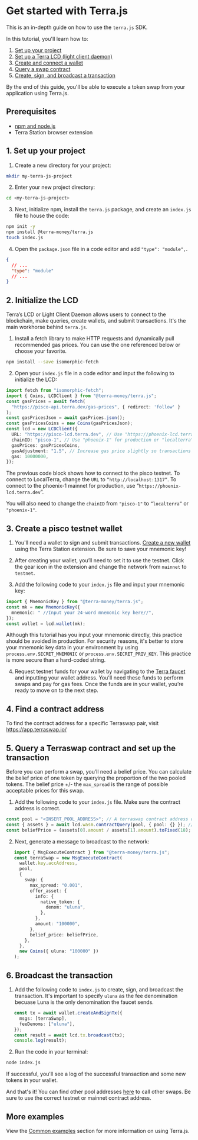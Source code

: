 
# Get started with Terra.js

This is an in-depth guide on how to use the `terra.js` SDK.

In this tutorial, you'll learn how to:

1. [Set up your project](#1-set-up-your-project)
2. [Set up a Terra LCD (light client daemon)](#2-initialize-the-lcd)
3. [Create and connect a wallet](#3-create-a-pisco-testnet-wallet)
4. [Query a swap contract](#5-query-a-terraswap-contract-and-set-up-the-transaction)
5. [Create, sign, and broadcast a transaction](#6-broadcast-the-transaction)

By the end of this guide, you'll be able to execute a token swap from your application using Terra.js.

## Prerequisites

- [npm and node.js](https://docs.npmjs.com/downloading-and-installing-node-js-and-npm)
- Terra Station browser extension

## 1. Set up your project

1. Create a new directory for your project:

```sh
mkdir my-terra-js-project

```

2. Enter your new project directory:

```sh
cd <my-terra-js-project>
```

3. Next, initialize npm, install the `terra.js` package, and create an `index.js` file to house the code:

```sh
npm init -y
npm install @terra-money/terra.js
touch index.js
```

4. Open the `package.json` file in a code editor and add `"type": "module",`.

```json
{
  // ...
  "type": "module"
  // ...
}
```

## 2. Initialize the LCD

Terra’s LCD or Light Client Daemon allows users to connect to the blockchain, make queries, create wallets, and submit transactions. It's the main workhorse behind `terra.js`.

1. Install a fetch library to make HTTP requests and dynamically pull recommended gas prices. You can use the one referenced below or choose your favorite.

```sh
npm install --save isomorphic-fetch
```

2. Open your `index.js` file in a code editor and input the following to initialize the LCD:

```ts
import fetch from "isomorphic-fetch";
import { Coins, LCDClient } from "@terra-money/terra.js";
const gasPrices = await fetch(
  "https://pisco-api.terra.dev/gas-prices", { redirect: 'follow' }
);
const gasPricesJson = await gasPrices.json();
const gasPricesCoins = new Coins(gasPricesJson);
const lcd = new LCDClient({
  URL: "https://pisco-lcd.terra.dev", // Use "https://phoenix-lcd.terra.dev" for prod "http://localhost:1317" for localterra.
  chainID: "pisco-1", // Use "phoenix-1" for production or "localterra".
  gasPrices: gasPricesCoins,
  gasAdjustment: "1.5", // Increase gas price slightly so transactions go through smoothly.
  gas: 10000000,
});
```


<Admonition type="note" icon="📝" title="Switching to LocalTerra or the mainnet">

The previous code block shows how to connect to the pisco testnet. To connect to LocalTerra, change the `URL` to `”http://localhost:1317”`. To connect to the phoenix-1 mainnet for production, use “`https://phoenix-lcd.terra.dev`”.

You will also need to change the `chainID` from `"pisco-1"` to `”localterra”` or `"phoenix-1"`.

</Admonition>

## 3. Create a pisco testnet wallet

1. You'll need a wallet to sign and submit transactions. [Create a new wallet](../../learn/terra-station/download/terra-station-extension.mdx) using the Terra Station extension. Be sure to save your mnemonic key!

2. After creating your wallet, you’ll need to set it to use the testnet. Click the gear icon in the extension and change the network from `mainnet` to `testnet`.

3. Add the following code to your `index.js` file and input your mnemonic key:

```ts
import { MnemonicKey } from "@terra-money/terra.js";
const mk = new MnemonicKey({
  mnemonic: " //Input your 24-word mnemonic key here//",
});
const wallet = lcd.wallet(mk);
```

<Admonition type="caution" icon="☢️" title="Mnemonic security">

Although this tutorial has you input your mnemonic directly, this practice should be avoided in production.
For security reasons, it's better to store your mnemonic key data in your environment by using `process.env.SECRET_MNEMONIC` or `process.env.SECRET_PRIV_KEY`. This practice is more secure than a hard-coded string.


</Admonition>

4. Request testnet funds for your wallet by navigating to the [Terra faucet](https://faucet.terra.money) and inputting your wallet address. You'll need these funds to perform swaps and pay for gas fees. Once the funds are in your wallet, you’re ready to move on to the next step.

## 4. Find a contract address

To find the contract address for a specific Terraswap pair, visit https://app.terraswap.io/

## 5. Query a Terraswap contract and set up the transaction

Before you can perform a swap, you’ll need a belief price. You can calculate the belief price of one token by querying the proportion of the two pooled tokens. The belief price +/- the `max_spread` is the range of possible acceptable prices for this swap.

1. Add the following code to your `index.js` file. Make sure the contract address is correct.

```ts
const pool = "<INSERT_POOL_ADDRESS>"; // A terraswap contract address on pisco.
const { assets } = await lcd.wasm.contractQuery(pool, { pool: {} }); // Fetch the amount of each asset in the pool.
const beliefPrice = (assets[0].amount / assets[1].amount).toFixed(18); // Calculate belief price using proportion of pool balances.
```

2. Next, generate a message to broadcast to the network:

```ts
   import { MsgExecuteContract } from "@terra-money/terra.js";
   const terraSwap = new MsgExecuteContract(
     wallet.key.accAddress,
     pool,
     {
       swap: {
         max_spread: "0.001",
         offer_asset: {
           info: {
             native_token: {
               denom: "uluna",
             },
           },
           amount: "100000",
         },
         belief_price: beliefPrice,
       },
     },
     new Coins({ uluna: "100000" })
   );
```

## 6. Broadcast the transaction

1. Add the following code to `index.js` to create, sign, and broadcast the transaction. It's important to specify `uluna` as the fee denomination becuase Luna is the only denomination the faucet sends.

```ts
   const tx = await wallet.createAndSignTx({
     msgs: [terraSwap],
     feeDenoms: ["uluna"],
   });
   const result = await lcd.tx.broadcast(tx);
   console.log(result);
```

2. Run the code in your terminal:

```sh
node index.js
```

If successful, you'll see a log of the successful transaction and some new tokens in your wallet.

And that's it! You can find other pool addresses [here](https://app.terraswap.io/) to call other swaps. Be sure to use the correct testnet or mainnet contract address.

## More examples

View the [Common examples](common-examples.mdx) section for more information on using Terra.js.

